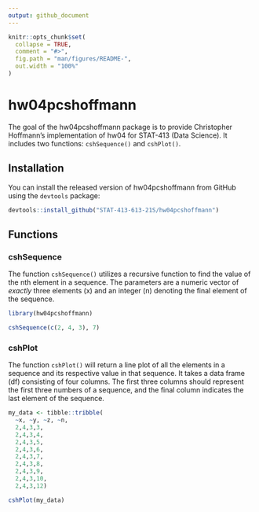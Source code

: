 ```yaml
---
output: github_document
---
```


<!-- README.md is generated from README.Rmd. Please edit that file -->

```r
knitr::opts_chunk$set(
  collapse = TRUE,
  comment = "#>",
  fig.path = "man/figures/README-",
  out.width = "100%"
)
```

# hw04pcshoffmann

<!-- badges: start -->
<!-- badges: end -->

The goal of the hw04pcshoffmann package is to provide Christopher Hoffmann's implementation of hw04 for STAT-413 (Data Science). It includes two functions: `cshSequence()` and `cshPlot()`.

## Installation

You can install the released version of hw04pcshoffmann from GitHub using the `devtools` package:

``` r
devtools::install_github("STAT-413-613-21S/hw04pcshoffmann")
```

## Functions

### cshSequence

The function `cshSequence()` utilizes a recursive function to find the value of the nth element in a sequence. The parameters are a numeric vector of *exactly* three elements (x) and an integer (n) denoting the final element of the sequence.

```r
library(hw04pcshoffmann)

cshSequence(c(2, 4, 3), 7)
```
### cshPlot

The function `cshPlot()` will return a line plot of all the elements in a sequence and its respective value in that sequence. It takes a data frame (df) consisting of four columns. The first three columns should represent the first three numbers of a sequence, and the final column indicates the last element of the sequence.

```r
my_data <- tibble::tribble(
  ~x, ~y, ~z, ~n,
  2,4,3,3,
  2,4,3,4,
  2,4,3,5,
  2,4,3,6,
  2,4,3,7,
  2,4,3,8,
  2,4,3,9,
  2,4,3,10,
  2,4,3,12)

cshPlot(my_data)
```



